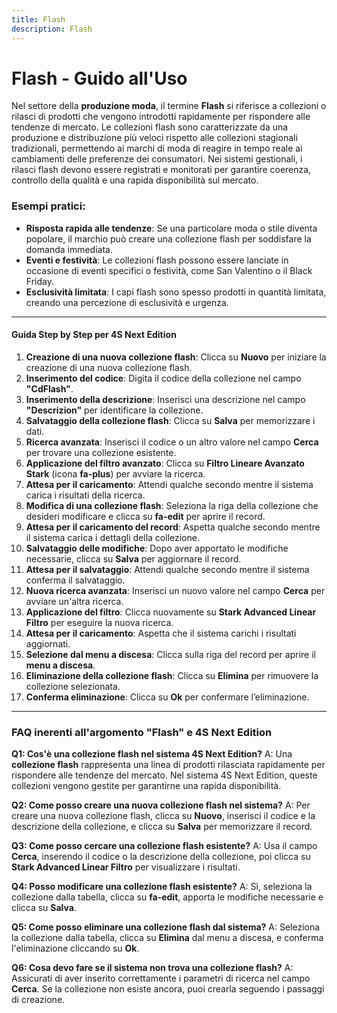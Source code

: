 ```yaml
---
title: Flash
description: Flash
---
```


# Flash - Guido all'Uso

Nel settore della **produzione moda**, il termine **Flash** si riferisce a collezioni o rilasci di prodotti che vengono introdotti rapidamente per rispondere alle tendenze di mercato. Le collezioni flash sono caratterizzate da una produzione e distribuzione più veloci rispetto alle collezioni stagionali tradizionali, permettendo ai marchi di moda di reagire in tempo reale ai cambiamenti delle preferenze dei consumatori. Nei sistemi gestionali, i rilasci flash devono essere registrati e monitorati per garantire coerenza, controllo della qualità e una rapida disponibilità sul mercato.

### Esempi pratici:

* **Risposta rapida alle tendenze**: Se una particolare moda o stile diventa popolare, il marchio può creare una collezione flash per soddisfare la domanda immediata.
* **Eventi e festività**: Le collezioni flash possono essere lanciate in occasione di eventi specifici o festività, come San Valentino o il Black Friday.
* **Esclusività limitata**: I capi flash sono spesso prodotti in quantità limitata, creando una percezione di esclusività e urgenza.

***

#### Guida Step by Step per 4S Next Edition

1. **Creazione di una nuova collezione flash**: Clicca su **Nuovo** per iniziare la creazione di una nuova collezione flash.
2. **Inserimento del codice**: Digita il codice della collezione nel campo **"CdFlash"**.
3. **Inserimento della descrizione**: Inserisci una descrizione nel campo **"Descrizion"** per identificare la collezione.
4. **Salvataggio della collezione flash**: Clicca su **Salva** per memorizzare i dati.
5. **Ricerca avanzata**: Inserisci il codice o un altro valore nel campo **Cerca** per trovare una collezione esistente.
6. **Applicazione del filtro avanzato**: Clicca su **Filtro Lineare Avanzato Stark** (icona **fa-plus**) per avviare la ricerca.
7. **Attesa per il caricamento**: Attendi qualche secondo mentre il sistema carica i risultati della ricerca.
8. **Modifica di una collezione flash**: Seleziona la riga della collezione che desideri modificare e clicca su **fa-edit** per aprire il record.
9. **Attesa per il caricamento del record**: Aspetta qualche secondo mentre il sistema carica i dettagli della collezione.
10. **Salvataggio delle modifiche**: Dopo aver apportato le modifiche necessarie, clicca su **Salva** per aggiornare il record.
11. **Attesa per il salvataggio**: Attendi qualche secondo mentre il sistema conferma il salvataggio.
12. **Nuova ricerca avanzata**: Inserisci un nuovo valore nel campo **Cerca** per avviare un'altra ricerca.
13. **Applicazione del filtro**: Clicca nuovamente su **Stark Advanced Linear Filtro** per eseguire la nuova ricerca.
14. **Attesa per il caricamento**: Aspetta che il sistema carichi i risultati aggiornati.
15. **Selezione dal menu a discesa**: Clicca sulla riga del record per aprire il **menu a discesa**.
16. **Eliminazione della collezione flash**: Clicca su **Elimina** per rimuovere la collezione selezionata.
17. **Conferma eliminazione**: Clicca su **Ok** per confermare l’eliminazione.

***

### FAQ inerenti all'argomento "**Flash"** e 4S Next Edition

**Q1: Cos'è una collezione flash nel sistema 4S Next Edition?**
A: Una **collezione flash** rappresenta una linea di prodotti rilasciata rapidamente per rispondere alle tendenze del mercato. Nel sistema 4S Next Edition, queste collezioni vengono gestite per garantirne una rapida disponibilità.

**Q2: Come posso creare una nuova collezione flash nel sistema?**
A: Per creare una nuova collezione flash, clicca su **Nuovo**, inserisci il codice e la descrizione della collezione, e clicca su **Salva** per memorizzare il record.

**Q3: Come posso cercare una collezione flash esistente?**
A: Usa il campo **Cerca**, inserendo il codice o la descrizione della collezione, poi clicca su **Stark Advanced Linear Filtro** per visualizzare i risultati.

**Q4: Posso modificare una collezione flash esistente?**
A: Sì, seleziona la collezione dalla tabella, clicca su **fa-edit**, apporta le modifiche necessarie e clicca su **Salva**.

**Q5: Come posso eliminare una collezione flash dal sistema?**
A: Seleziona la collezione dalla tabella, clicca su **Elimina** dal menu a discesa, e conferma l'eliminazione cliccando su **Ok**.

**Q6: Cosa devo fare se il sistema non trova una collezione flash?**
A: Assicurati di aver inserito correttamente i parametri di ricerca nel campo **Cerca**. Se la collezione non esiste ancora, puoi crearla seguendo i passaggi di creazione.